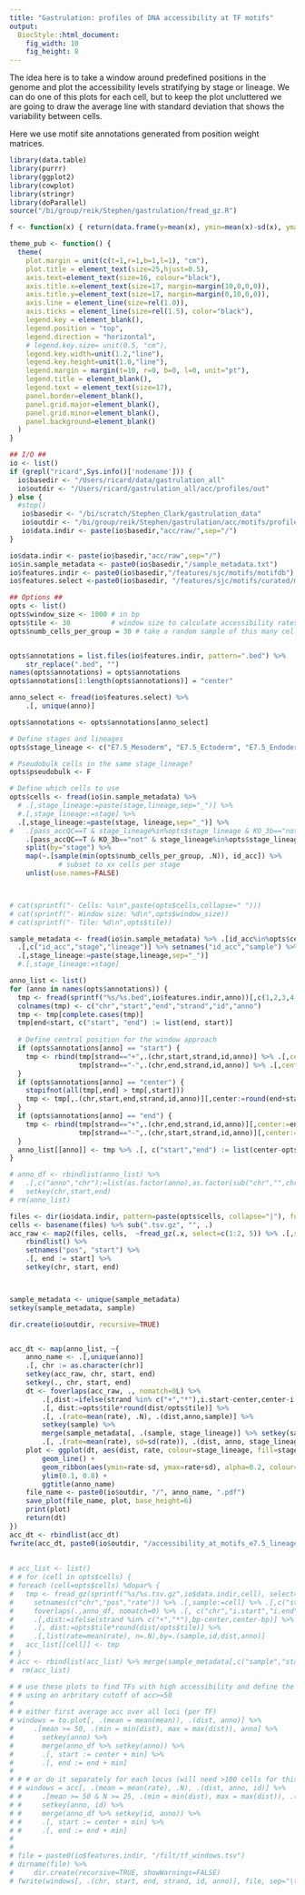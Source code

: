 ```yaml
---
title: "Gastrulation: profiles of DNA accessibility at TF motifs"
output: 
  BiocStyle::html_document: 
    fig_width: 10
    fig_height: 8
---
```


The idea here is to take a window around predefined positions in the genome and plot the accessibility levels stratifying by stage or lineage. We can do one of this plots for each cell, but to keep the plot uncluttered we are going to draw the average line with standard deviation that shows the variability between cells.

Here we use motif site annotations generated from position weight matrices.

```r
library(data.table)
library(purrr)
library(ggplot2)
library(cowplot)
library(stringr)
library(doParallel)
source("/bi/group/reik/Stephen/gastrulation/fread_gz.R")
```

```r
f <- function(x) { return(data.frame(y=mean(x), ymin=mean(x)-sd(x), ymax=mean(x)+sd(x))) }

theme_pub <- function() {
  theme(
    plot.margin = unit(c(t=1,r=1,b=1,l=1), "cm"),
    plot.title = element_text(size=25,hjust=0.5),
    axis.text=element_text(size=16, colour="black"),
    axis.title.x=element_text(size=17, margin=margin(10,0,0,0)),
    axis.title.y=element_text(size=17, margin=margin(0,10,0,0)),
    axis.line = element_line(size=rel(1.0)),
    axis.ticks = element_line(size=rel(1.5), color="black"),
    legend.key = element_blank(),
    legend.position = "top",
    legend.direction = "horizontal",
    # legend.key.size= unit(0.5, "cm"),
    legend.key.width=unit(1.2,"line"),
    legend.key.height=unit(1.0,"line"),
    legend.margin = margin(t=10, r=0, b=0, l=0, unit="pt"),
    legend.title = element_blank(),
    legend.text = element_text(size=17),
    panel.border=element_blank(),
    panel.grid.major=element_blank(),
    panel.grid.minor=element_blank(),
    panel.background=element_blank()
  )
}
```

```r

## I/O ##
io <- list()
if (grepl("ricard",Sys.info()['nodename'])) {
  io$basedir <- "/Users/ricard/data/gastrulation_all"
  io$outdir <- "/Users/ricard/gastrulation_all/acc/profiles/out"
} else {
  #stop()
   io$basedir <- "/bi/scratch/Stephen_Clark/gastrulation_data"
   io$outdir <- "/bi/group/reik/Stephen/gastrulation/acc/motifs/profiles/out"
   io$data.indir <- paste(io$basedir,"acc/raw/",sep="/")
}

io$data.indir <- paste(io$basedir,"acc/raw",sep="/")
io$in.sample_metadata <- paste0(io$basedir,"/sample_metadata.txt")
io$features.indir <- paste0(io$basedir,"/features/sjc/motifs/motifdb")
io$features.select <-paste0(io$basedir, "/features/sjc/motifs/curated/motifs_all-all-stages.bed")

## Options ##
opts <- list()
opts$window_size <- 1000 # in bp
opts$tile <- 30          # window size to calculate accessibility rates 
opts$numb_cells_per_group = 30 # take a random sample of this many cells for each group


opts$annotations = list.files(io$features.indir, pattern=".bed") %>% 
    str_replace(".bed", "")
names(opts$annotations) = opts$annotations
opts$annotations[1:length(opts$annotations)] = "center"

anno_select <- fread(io$features.select) %>%
    .[, unique(anno)]

opts$annotations <- opts$annotations[anno_select]

# Define stages and lineages
opts$stage_lineage <- c("E7.5_Mesoderm", "E7.5_Ectoderm", "E7.5_Endoderm")

# Pseudobulk cells in the same stage_lineage?
opts$pseudobulk <- F

# Define which cells to use
opts$cells <- fread(io$in.sample_metadata) %>% 
  # .[,stage_lineage:=paste(stage,lineage,sep="_")] %>%
  #.[,stage_lineage:=stage] %>%
  .[,stage_lineage:=paste(stage, lineage,sep="_")] %>%
#   .[pass_accQC==T & stage_lineage%in%opts$stage_lineage & KO_3b=="not"] %>%
    .[pass_accQC==T & KO_3b=="not" & stage_lineage%in%opts$stage_lineage] %>%
    split(by="stage") %>%
    map(~.[sample(min(opts$numb_cells_per_group, .N)), id_acc]) %>%  
            # subset to xx cells per stage
    unlist(use.names=FALSE)




```

```r
# cat(sprintf("- Cells: %s\n",paste(opts$cells,collapse=" ")))
# cat(sprintf("- Window size: %d\n",opts$window_size))
# cat(sprintf("- Tile: %d\n",opts$tile))
```

<!-- load sample metadata -->
```r
sample_metadata <- fread(io$in.sample_metadata) %>% .[id_acc%in%opts$cells] %>% 
  .[,c("id_acc","stage","lineage")] %>% setnames("id_acc","sample") %>%
  .[,stage_lineage:=paste(stage,lineage,sep="_")]
  #.[,stage_lineage:=stage]
```

<!-- Load genomic contexts and define windows -->
```r
anno_list <- list()
for (anno in names(opts$annotations)) {
  tmp <- fread(sprintf("%s/%s.bed",io$features.indir,anno))[,c(1,2,3,4,5,6)]
  colnames(tmp) <- c("chr","start","end","strand","id","anno")
  tmp <- tmp[complete.cases(tmp)]
  tmp[end<start, c("start", "end") := list(end, start)]
  
  # Define central position for the window approach
  if (opts$annotations[anno] == "start") {
    tmp <- rbind(tmp[strand=="+",.(chr,start,strand,id,anno)] %>% .[,center:=start] %>% .[,c("start"):=NULL], 
                 tmp[strand=="-",.(chr,end,strand,id,anno)] %>% .[,center:=end] %>% .[,c("end"):=NULL]) 
  }
  if (opts$annotations[anno] == "center") {
    stopifnot(all(tmp[,end] > tmp[,start]))
    tmp <- tmp[,.(chr,start,end,strand,id,anno)][,center:=round(end+start)/2][,c("start","end"):=NULL]
  }
  if (opts$annotations[anno] == "end") {
    tmp <- rbind(tmp[strand=="+",.(chr,end,strand,id,anno)][,center:=end][,c("end"):=NULL], 
                 tmp[strand=="-",.(chr,start,strand,id,anno)][,center:=start][,c("start"):=NULL])
  }
  anno_list[[anno]] <- tmp %>% .[, c("start","end") := list(center-opts$window_size,center+opts$window_size)]
}

# anno_df <- rbindlist(anno_list) %>% 
#   .[,c("anno","chr"):=list(as.factor(anno),as.factor(sub("chr","",chr)))] %>%
#   setkey(chr,start,end)
# rm(anno_list)
```

```r


files <- dir(io$data.indir, pattern=paste(opts$cells, collapse="|"), full=TRUE)
cells <- basename(files) %>% sub(".tsv.gz", "", .)
acc_raw <- map2(files, cells,  ~fread_gz(.x, select=c(1:2, 5)) %>% .[,sample := .y]) %>%
    rbindlist() %>%
    setnames("pos", "start") %>%
    .[, end := start] %>%
    setkey(chr, start, end)



sample_metadata <- unique(sample_metadata)
setkey(sample_metadata, sample)

dir.create(io$outdir, recursive=TRUE)


acc_dt <- map(anno_list, ~{
    anno_name <- .[,unique(anno)]
    .[, chr := as.character(chr)]
    setkey(acc_raw, chr, start, end)
    setkey(., chr, start, end)
    dt <- foverlaps(acc_raw, ., nomatch=0L) %>%
        .[,dist:=ifelse(strand %in% c("+","*"),i.start-center,center-i.start)] %>%
        .[, dist:=opts$tile*round(dist/opts$tile)] %>%
        .[, .(rate=mean(rate), .N), .(dist,anno,sample)] %>%
        setkey(sample) %>%
        merge(sample_metadata[, .(sample, stage_lineage)] %>% setkey(sample)) %>%
        .[, .(rate=mean(rate), sd=sd(rate)), .(dist, anno, stage_lineage)]
    plot <- ggplot(dt, aes(dist, rate, colour=stage_lineage, fill=stage_lineage)) + 
        geom_line() + 
        geom_ribbon(aes(ymin=rate-sd, ymax=rate+sd), alpha=0.2, colour=NA) +
        ylim(0.1, 0.8) +
        ggtitle(anno_name)
    file_name <- paste0(io$outdir, "/", anno_name, ".pdf")
    save_plot(file_name, plot, base_height=6)
    print(plot)
    return(dt)        
}) 
acc_dt <- rbindlist(acc_dt)
fwrite(acc_dt, paste0(io$outdir, "/accessibility_at_motifs_e7.5_lineages.csv"))
    
    
# acc_list <- list()
# # for (cell in opts$cells) {
# foreach (cell=opts$cells) %dopar% {
#   tmp <- fread_gz(sprintf("%s/%s.tsv.gz",io$data.indir,cell), select=c(1:2, 5)) %>%
#     setnames(c("chr","pos","rate")) %>% .[,sample:=cell] %>% .[,c("start","end"):=list(pos,pos)] %>% setnames("pos","bp") %>% setkey("chr","start","end") %>%
#     foverlaps(.,anno_df, nomatch=0) %>% .[, c("chr","i.start","i.end") := NULL] %>%
#     .[,dist:=ifelse(strand %in% c("+","*"),bp-center,center-bp)] %>% 
#     .[, dist:=opts$tile*round(dist/opts$tile)] %>%
#     .[,list(rate=mean(rate), n=.N),by=.(sample,id,dist,anno)]
#   acc_list[[cell]] <- tmp
# }
# acc <- rbindlist(acc_list) %>% merge(sample_metadata[,c("sample","stage_lineage")], by="sample")
#  rm(acc_list)
``` 




```r
# # use these plots to find TFs with high accessibility and define the windows
# # using an arbritary cutoff of acc>=50
# 
# # either first average acc over all loci (per TF)
# windows = to.plot[, .(mean = mean(mean)), .(dist, anno)] %>% 
#     .[mean >= 50, .(min = min(dist), max = max(dist)), anno] %>%
#       setkey(anno) %>%
#       merge(anno_df %>% setkey(anno)) %>%
#       .[, start := center + min] %>%
#       .[, end := end + min]
# 
# # # or do it separately for each locus (will need >100 cells for this i think)
# # windows = acc[, .(mean = mean(rate), .N), .(dist, anno, id)] %>%
# #     .[mean >= 50 & N >= 25, .(min = min(dist), max = max(dist)), .(anno, id)] %>%
# #     setkey(anno, id) %>%
# #     merge(anno_df %>% setkey(id, anno)) %>%
# #     .[, start := center + min] %>%
# #     .[, end := end + min]
# 
# 
# file = paste0(io$features.indir, "/filt/tf_windows.tsv")
# dirname(file) %>%
#     dir.create(recursive=TRUE, showWarnings=FALSE)
# fwrite(windows[, .(chr, start, end, strand, id, anno)], file, sep="\t")

```

